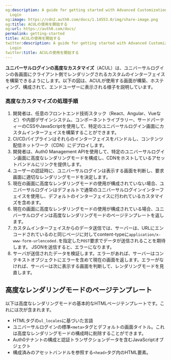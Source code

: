 ```yaml
---
og:description: A guide for getting started with Advanced Customization for Universal
  Login
og:image: https://cdn2.auth0.com/docs/1.14553.0/img/share-image.png
og:title: ACULの使用を開始する
og:url: https://auth0.com/docs/
permalink: getting-started
title: ACULの使用を開始する
twitter:description: A guide for getting started with Advanced Customization for Universal
  Login
twitter:title: ACULの使用を開始する
---
```


**ユニバーサルログインの高度なカスタマイズ**（ACUL）は、ユニバーサルログインの各画面にクライアント側でレンダリングされるカスタムのインターフェイスを構築できるようにします。以下の図は、ACULが使用する画面が構築、ホスティング、構成されて、エンドユーザーに表示される様子を説明しています。

### 高度なカスタマイズの処理手順

1. 開発者は、任意のフロントエンド技術スタック（React、Angular、Vueなど）や内部デザインシステム、コンポーネントライブラリー、サードパーティーのCSSやJavaScriptを使用して、特定のユニバーサルログイン画面にカスタムインターフェイスを構築することができます。
2. CI/CDパイプラインはそれらのインターフェイスをバンドルし、コンテンツ配信ネットワーク（CDN）にデプロイします。
3. 開発者は、Auth0 Management APIを使用して、特定のユニバーサルログイン画面に高度なレンダリングモードを構成し、CDNをホストしているアセットバンドルにリンクを提供します。
4. ユーザーの認証時に、ユニバーサルログインは表示する画面を判断し、要求画面に適切なレンダリングモードを決定します。
5. 現在の画面に高度なレンダリングモードの使用が構成されていない場合、ユニバーサルログインはデフォルトで通常のユニバーサルログインインターフェイスを使用し、デフォルトのインターフェイスに行われているカスタマイズを含めます。
6. 現在の画面に高度なレンダリングモードの使用が構成されている場合、ユニバーサルログインは高度なレンダリングモードのページテンプレートを返します。
7. カスタムインターフェイスからのデータ送信では、サーバーは、URLにエンコードされているのと同じページに対してcontent-typeに`application/x-www-form-urlencoded.`を指定した`POST`要求でデータが送信されることを期待します。 JSONを送信すると、エラーになります。
8. サーバが送信されたデータを検証します。エラーがあれば、サーバーはコンテキストオブジェクトにエラーを含めて現在の画面を返します。エラーがなければ、サーバーは次に表示する画面を判断して、レンダリングモードを見直します。

## 高度なレンダリングモードのページテンプレート

以下は高度なレンダリングモードの基本的なHTMLページテンプレートです。これには次が含まれます。

* HTMLタグの`ul_locales`に基づいた言語
* ユニバーサルログインの標準`<meta>`タグとデフォルトの画面タイトル。これは高度なレンダリングモードの構成時に削除することができます。
* Auth0テナントの構成と認証トランザクションデータを含むJavaScriptオブジェクト
* 構成済みのアセットバンドルを参照する`<head>`タグ内のHTML要素。